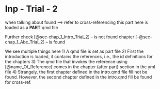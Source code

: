 # Inp - Trial - 2

when talking about found --> refer to cross-referencing
this part here is loaded as a **PART** qmd file

Further check [@sec-chap_1_Intro_Trial_2] -- is not found
chapter [-@sec-chap_1_Abc_Trial_2] -- is found


We see multiple things here
1) A qmd file is set as part file
2) First the introduction is loaded, it contains the references, i.e., the id definitions for the chapters
3) The qmd file that invokes the reference using [@name_Of_Reference] comes in the chapter (after part) section in the yml file
4) Strangely, the first chapter defined in the intro.qmd file fill not be found. However, the second chapter defined in the intro.qmd fill be found for cross-ref.

